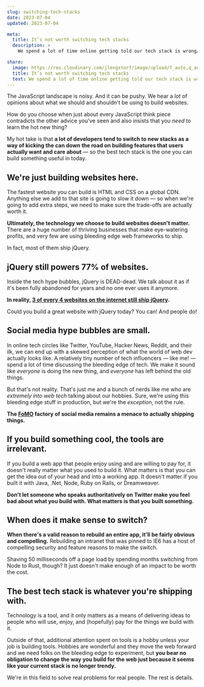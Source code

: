 ```yaml
---
slug: switching-tech-stacks
date: 2023-07-04
updated: 2023-07-04

meta:
  title: It’s not worth switching tech stacks
  description: >
    We spend a lot of time online getting told our tech stack is wrong/bad/outdated/whatever. Ignore the nerds — it’s (probably) not worth switching.

share:
  image: https://res.cloudinary.com/jlengstorf/image/upload/f_auto,q_auto/lwj/blog/frameworks-dont-matter.jpg
  title: It’s not worth switching tech stacks
  text: We spend a lot of time online getting told our tech stack is wrong/bad/outdated/whatever. Ignore the nerds — it’s (probably) not worth switching.
---
```



<YouTube id="u0j-DlsimZ4" />

The JavaScript landscape is noisy. And it can be pushy. We hear a _lot_ of opinions about what we should and shouldn't be using to build websites.

How do you choose when just about every JavaScript think piece contradicts the other advice you've seen and also insists that you _need_ to learn the hot new thing?

My hot take is that **a lot of developers tend to switch to new stacks as a way of kicking the can down the road on building features that users actually want and care about** — so the best tech stack is the one you can build something useful in today.

## We're just building websites here.

The fastest website you can build is HTML and CSS on a global CDN. Anything else we add to that site is going to slow it down — so when we're going to add extra steps, we need to make sure the trade-offs are actually worth it.

**Ultimately, the technology we choose to build websites doesn't matter.** There are a huge number of thriving businesses that make eye-watering profits, and very few are using bleeding edge web frameworks to ship.

In fact, most of them ship jQuery.

## jQuery still powers 77% of websites.

Inside the tech hype bubbles, jQuery is DEAD-dead. We talk about it as if it's been fully abandoned for years and no one ever uses it anymore.

**In reality, [3 of every 4 websites on the internet still ship jQuery](https://w3techs.com/technologies/overview/javascript_library).**

Could you build a great website with jQuery today? You can! And people do!

## Social media hype bubbles are small.

In online tech circles like Twitter, YouTube, Hacker News, Reddit, and their ilk, we can end up with a skewed perception of what the world of web dev actually looks like. A relatively tiny number of tech influencers — like me! — spend a lot of time discussing the bleeding edge of tech. We make it sound like _everyone_ is doing the new thing, and _everyone_ has left behind the old things.

But that's not reality. That's just me and a bunch of nerds like me who are _extremely into web tech_ talking about our hobbies. Sure, we're using this bleeding edge stuff in production, but we're the _exception_, not the rule.

**The [FoMO](https://www.ncbi.nlm.nih.gov/pmc/articles/PMC8283615/) factory of social media remains a menace to actually shipping things.**

## If you build something cool, the tools are irrelevant.

If you build a web app that people enjoy using and are willing to pay for, it doesn't really matter what you used to build it. What matters is that you can get the idea out of your head and into a working app. It doesn't matter if you built it with Java, .Net, Node, Ruby on Rails, or Dreamweaver.

**Don't let someone who speaks authoritatively on Twitter make you feel bad about what you build with. What matters is that you built something.**

## When does it make sense to switch?

**When there's a valid reason to rebuild an entire app, it'll be fairly obvious and compelling.** Rebuilding an intranet that was pinned to IE6 has a host of compelling security and feature reasons to make the switch.

Shaving 50 milliseconds off a page load by spending months switching from Node to Rust, though? It just doesn't make enough of an impact to be worth the cost.

## The best tech stack is whatever you're shipping with.

Technology is a tool, and it only matters as a means of delivering ideas to people who will use, enjoy, and (hopefully) pay for the things we build with it.

Outside of that, additional attention spent on tools is a hobby unless your job is building tools. Hobbies are wonderful and they move the web forward and we need folks on the bleeding edge to experiment, but **you bear no obligation to change the way you build for the web just because it seems like your current stack is no longer trendy.**

We're in this field to solve real problems for real people. The rest is details.
